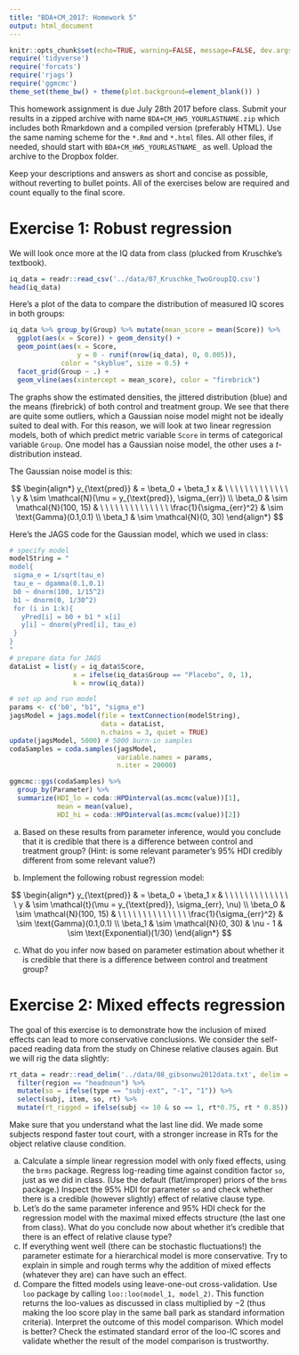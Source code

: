 ```yaml
---
title: "BDA+CM_2017: Homework 5"
output: html_document
---
```


```r
knitr::opts_chunk$set(echo=TRUE, warning=FALSE, message=FALSE, dev.args = list(bg = 'transparent'), fig.align='center')
require('tidyverse')
require('forcats')
require('rjags')
require('ggmcmc')
theme_set(theme_bw() + theme(plot.background=element_blank()) )
```

This homework assignment is due July 28th 2017 before class. Submit your results in a zipped archive with name `BDA+CM_HW5_YOURLASTNAME.zip` which includes both Rmarkdown and a compiled version (preferably HTML). Use the same naming scheme for the `*.Rmd` and `*.html` files. All other files, if needed, should start with `BDA+CM_HW5_YOURLASTNAME_` as well. Upload the archive to the Dropbox folder.

Keep your descriptions and answers as short and concise as possible, without reverting to bullet points. All of the exercises below are required and count equally to the final score.

# Exercise 1: Robust regression

We will look once more at the IQ data from class (plucked from Kruschke's textbook).

```r
iq_data = readr::read_csv('../data/07_Kruschke_TwoGroupIQ.csv')
head(iq_data)
```

Here's a plot of the data to compare the distribution of measured IQ scores in both groups:

```r
iq_data %>% group_by(Group) %>% mutate(mean_score = mean(Score)) %>% 
  ggplot(aes(x = Score)) + geom_density() +
  geom_point(aes(x = Score, 
                 y = 0 - runif(nrow(iq_data), 0, 0.005)), 
             color = "skyblue", size = 0.5) + 
  facet_grid(Group ~ .) + 
  geom_vline(aes(xintercept = mean_score), color = "firebrick")
```

The graphs show the estimated densities, the jittered distribution (blue) and the means (firebrick) of both control and treatment group. We see that there are quite some outliers, which a Gaussian noise model might not be ideally suited to deal with. For this reason, we will look at two linear regression models, both of which predict metric variable `Score` in terms of categorical variable `Group`. One model has a Gaussian noise model, the other uses a $t$-distribution instead. 

The Gaussian noise model is this:

$$ 
\begin{align*}
y_{\text{pred}} & = \beta_0 + \beta_1 x  & \ \ \ \ \ \ \ \ \ \ \ \ \ \ 
y & \sim \mathcal{N}(\mu = y_{\text{pred}}, \sigma_{err}) \\
\beta_0 & \sim \mathcal{N}(100, 15)  & \ \ \ \ \ \ \ \ \ \ \ \ \ \ 
\frac{1}{\sigma_{err}^2} & \sim \text{Gamma}(0.1,0.1) \\
\beta_1 & \sim \mathcal{N}(0, 30)
\end{align*}
$$

Here's the JAGS code for the Gaussian model, which we used in class:

```r
# specify model
modelString = "
model{
 sigma_e = 1/sqrt(tau_e)
 tau_e ~ dgamma(0.1,0.1)
 b0 ~ dnorm(100, 1/15^2)
 b1 ~ dnorm(0, 1/30^2)
 for (i in 1:k){
   yPred[i] = b0 + b1 * x[i] 
   y[i] ~ dnorm(yPred[i], tau_e)
 }
}
"
# prepare data for JAGS
dataList = list(y = iq_data$Score, 
                x = ifelse(iq_data$Group == "Placebo", 0, 1),
                k = nrow(iq_data))

# set up and run model
params <- c('b0', "b1", "sigma_e")
jagsModel = jags.model(file = textConnection(modelString), 
                       data = dataList, 
                       n.chains = 3, quiet = TRUE)
update(jagsModel, 5000) # 5000 burn-in samples
codaSamples = coda.samples(jagsModel, 
                           variable.names = params, 
                           n.iter = 20000)

ggmcmc::ggs(codaSamples) %>% 
  group_by(Parameter) %>% 
  summarize(HDI_lo = coda::HPDinterval(as.mcmc(value))[1],
            mean = mean(value),
            HDI_hi = coda::HPDinterval(as.mcmc(value))[2])
```


a. Based on these results from parameter inference, would you conclude that it is credible that there is a difference between control and treatment group? (Hint: is some relevant parameter's 95% HDI credibly different from some relevant value?)

b. Implement the following robust regression model:

$$ 
\begin{align*}
y_{\text{pred}} & = \beta_0 + \beta_1 x  & \ \ \ \ \ \ \ \ \ \ \ \ \ \ 
y & \sim \mathcal{t}(\mu = y_{\text{pred}}, \sigma_{err}, \nu) \\
\beta_0 & \sim \mathcal{N}(100, 15)  & \ \ \ \ \ \ \ \ \ \ \ \ \ \ 
\frac{1}{\sigma_{err}^2} & \sim \text{Gamma}(0.1,0.1) \\
\beta_1 & \sim \mathcal{N}(0, 30) &
\nu - 1 & \sim \text{Exponential}(1/30)
\end{align*}
$$

c. What do you infer now based on parameter estimation about whether it is credible that there is a difference between control and treatment group?

# Exercise 2: Mixed effects regression

The goal of this exercise is to demonstrate how the inclusion of mixed effects can lead to more conservative conclusions. We consider the self-paced reading data from the study on Chinese relative clauses again. But we will rig the data slightly:

```r
rt_data = readr::read_delim('../data/08_gibsonwu2012data.txt', delim = " ") %>% 
  filter(region == "headnoun") %>% 
  mutate(so = ifelse(type == "subj-ext", "-1", "1")) %>% 
  select(subj, item, so, rt) %>% 
  mutate(rt_rigged = ifelse(subj <= 10 & so == 1, rt*0.75, rt * 0.85)) # rigging the data!
```

Make sure that you understand what the last line did. We made some subjects respond faster tout court, with a stronger increase in RTs for the object relative clause condition.

a. Calculate a simple linear regression model with only fixed effects, using the `brms` package. Regress log-reading time against condition factor `so`, just as we did in class. (Use the default (flat/improper) priors of the `brms` package.) Inspect the 95% HDI for parameter `so` and check whether there is a credible (however slightly) effect of relative clause type.
b. Let's do the same parameter inference and 95% HDI check for the regression model with the maximal mixed effects structure (the last one from class). What do you conclude now about whether it's credible that there is an effect of relative clause type?
c. If everything went well (there can be stochastic fluctuations!) the parameter estimate for a hierarchical model is more conservative. Try to explain in simple and rough terms why the addition of mixed effects (whatever they are) can have such an effect.
d. Compare the fitted models using leave-one-out cross-validation. Use `loo` package by calling `loo::loo(model_1, model_2)`. This function returns the loo-values as discussed in class multiplied by $-2$ (thus making the loo score play in the same ball park as standard information criteria). Interpret the outcome of this model comparison. Which model is better? Check the estimated standard error of the loo-IC scores and validate whether the result of the model comparison is trustworthy.
